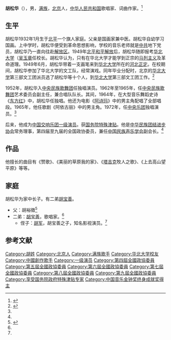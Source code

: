 '''胡松华'''（{{bd|1932年|1月||}}），男，[[满族|满族]]，[[北京|北京]]人，[[中华人民共和国|中华人民共和国]]歌唱家、词曲作家。<ref name=sohu>{{Cite web|title=胡松华|url=http://data.yule.sohu.com/star/data/16/16201/|accessdate=2013-04-30|work=搜狐|archiveurl=https://web.archive.org/web/20120205001709/http://data.yule.sohu.com/star/data/16/16201/|archivedate=2012-02-05}}</ref>

== 生平 ==
胡松华1932年1月生于[[北平|北平]]一个旗人家庭。父亲是国画家兼中医。胡松华自幼学习国画。上中学时，胡松华便受到革命思想影响，学校的音乐老师就是[[中共|中共]]地下党员，胡松华乃一直向往赴[[解放区|解放区]]。1949年[[北平和平解放|北平和平解放]]后，胡松华随即报考[[华北大学|华北大学]]（[[吴玉章|吴玉章]]任校长。胡松华认为，只有在华北大学才能学到正宗的[[马列主义|马列主义]]及革命道理。1949年6月，胡松华带着一支画笔来到[[华北大学|华北大学]]所在的[[河北|河北]][[正定|正定]]。在校期间，胡松华参加了华北大学的文工队，经常演戏。同年毕业分配时，北京的[[华北大学|华北大学]]第三部文工团派员选了胡松华等十个人，到[[华北大学|华北大学]]第三部文工团工作。<ref name=xhw>{{Cite web|title=难忘母校华北大学——访歌唱家胡松华|url=http://www.he.xinhuanet.com/news/2007-11/20/content_11715319.htm|accessdate=2007-11-20|work=新华网|archiveurl=https://web.archive.org/web/20160304102501/http://www.he.xinhuanet.com/news/2007-11/20/content_11715319.htm|archivedate=2016-03-04}}</ref>

1952年，胡松华入[[中央民族歌舞团|中央民族歌舞团]]任独唱演员。1962年至1965年，任[[中央民族歌舞团|中央民族歌舞团]]艺术委员会副主任，兼合唱队队长。其间，1964年，在大型音乐舞蹈史诗《[[东方红_(音乐舞蹈史诗)|东方红]]》中，胡松华任独唱。他还为电影《[[阿诗玛|阿诗玛]]》中的男主角配唱了全部唱段。1965年，他任歌剧《阿依古丽》中的男主角。1972年，任[[中央乐团|中央乐团]]独唱演员。<ref name=sohu/>

后来，他成为[[中国交响乐团|中国交响乐团]][[一级演员|一级演员]]。获[[国务院特殊津贴|国务院特殊津贴]]。他是[[中华民族团结进步协会|中华民族团结进步协会]]常务理事，第四届至九届的全国政协委员，兼任[[中国民族声乐学会|中国民族声乐学会]]副会长。<ref name=sohu/>

== 作品 ==
他擅长的曲目有《赞歌》、《美丽的草原我的家》、《[[塔吉克族|塔吉克]]牧人之歌》、《上去高山望平原》等等。

== 家庭 ==
胡松华为家中长子。有二弟[[胡宝善|胡宝善]]。
* 父：胡裕徵<ref name=wy>{{Cite web |url=http://news.163.com/12/0329/04/7TO37D1800014AED.html |title=胡宝善：一辈子“海洋”情|access-date=2013-04-30 |work=网易|archive-url=https://web.archive.org/web/20121109015051/http://news.163.com/12/0329/04/7TO37D1800014AED.html |archive-date=2012-11-09 |dead-url=yes }}</ref>
* 二弟：[[胡宝善|胡宝善]]，歌唱家。<ref name=wy/>
** 侄子：[[胡军|胡军]]，胡宝善之子，知名影视演员。<ref name=wy/>

== 参考文献 ==
{{reflist}}

{{中华全国青年联合会第五届委员会}}
{{中国文学艺术界联合会第十届全国委员会}}

{{Authority control}}
{{DEFAULTSORT:Hu胡}}
[[Category:胡姓|Category:胡姓]]
[[Category:北京人|Category:北京人]]
[[Category:满族歌手|Category:满族歌手]]
[[Category:华北大学校友|Category:华北大学校友]]
[[Category:中國創作歌手|Category:中國創作歌手]]
[[Category:一级演员|Category:一级演员]]
[[Category:第四屆全國政協委員|Category:第四屆全國政協委員]]
[[Category:第五屆全國政協委員|Category:第五屆全國政協委員]]
[[Category:第六屆全國政協委員|Category:第六屆全國政協委員]]
[[Category:第七屆全國政協委員|Category:第七屆全國政協委員]]
[[Category:第八屆全國政協委員|Category:第八屆全國政協委員]]
[[Category:第九屆全國政協委員|Category:第九屆全國政協委員]]
[[Category:享受国务院政府特殊津贴专家|Category:享受国务院政府特殊津贴专家]]
[[Category:中国音乐金钟奖终身成就奖得主|Category:中国音乐金钟奖终身成就奖得主]]
